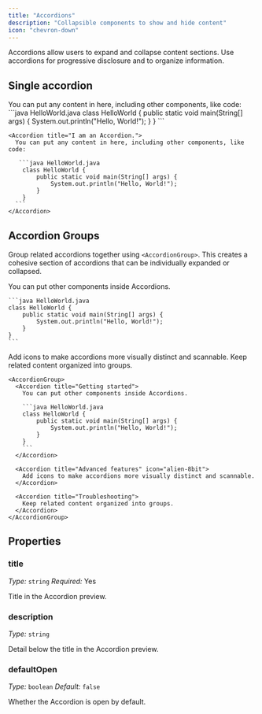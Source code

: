 ```yaml
---
title: "Accordions"
description: "Collapsible components to show and hide content"
icon: "chevron-down"
---
```



Accordions allow users to expand and collapse content sections. Use accordions for progressive disclosure and to organize information.

## Single accordion

<Accordion title="I am an Accordion.">
  You can put any content in here, including other components, like code:
   ```java HelloWorld.java
    class HelloWorld {
        public static void main(String[] args) {
            System.out.println("Hello, World!");
        }
    }
    ```
</Accordion>

````mdx Accordion example
<Accordion title="I am an Accordion.">
  You can put any content in here, including other components, like code:

   ```java HelloWorld.java
    class HelloWorld {
        public static void main(String[] args) {
            System.out.println("Hello, World!");
        }
    }
  ```
</Accordion>
````

## Accordion Groups

Group related accordions together using `<AccordionGroup>`. This creates a cohesive section of accordions that can be individually expanded or collapsed.

<AccordionGroup>
  <Accordion title="Getting started">
    You can put other components inside Accordions.

    ```java HelloWorld.java
    class HelloWorld {
        public static void main(String[] args) {
            System.out.println("Hello, World!");
        }
    }
    ```
  </Accordion>

  <Accordion title="Advanced features" icon="bot">
    Add icons to make accordions more visually distinct and scannable.
  </Accordion>
  
  <Accordion title="Troubleshooting">
    Keep related content organized into groups.
  </Accordion>
</AccordionGroup>

````mdx Accordion Group Example
<AccordionGroup>
  <Accordion title="Getting started">
    You can put other components inside Accordions.

    ```java HelloWorld.java
    class HelloWorld {
        public static void main(String[] args) {
            System.out.println("Hello, World!");
        }
    }
    ```
  </Accordion>

  <Accordion title="Advanced features" icon="alien-8bit">
    Add icons to make accordions more visually distinct and scannable.
  </Accordion>

  <Accordion title="Troubleshooting">
    Keep related content organized into groups.
  </Accordion>
</AccordionGroup>
````

## Properties

### title

*Type:* `string` *Required:* Yes

Title in the Accordion preview.

### description

*Type:* `string`

Detail below the title in the Accordion preview.

### defaultOpen

*Type:* `boolean` *Default:* `false`

Whether the Accordion is open by default.

<IconsOptional />
